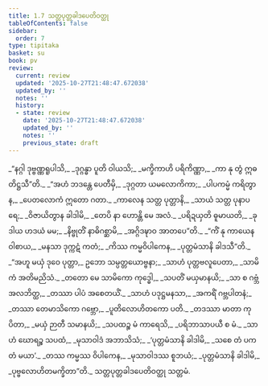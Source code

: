 ```yaml
---
title: 1.7 သတ္တပုတ္တခါဒပေတိဝတ္ထု
tableOfContents: false
sidebar:
  order: 7
type: tipitaka
basket: su
book: pv
review:
  current: review
  updated: '2025-10-27T21:48:47.672038'
  updated_by: ''
  notes: ''
  history:
  - state: review
    date: '2025-10-27T21:48:47.672038'
    updated_by: ''
    notes: ''
    previous_state: draft
---
```



<ReviewStatus review={frontmatter.review} showDetails={true} />

<HypothesisAnnotation frontmatter={frontmatter} />

<DynamicBreadcrumb />

<Division number="35" book="pv" e="ch" v="19" p="131">

<Paragraph number="42" type="verses" book="pv">
_“နဂ္ဂါ ဒုဗ္ဗဏ္ဏရူပါသိ,_  
_ဒုဂ္ဂန္ဓာ ပူတိ ဝါယသိ;_  
_မက္ခိကာဟိ ပရိကိဏ္ဏာ,_  
_ကာ နု တွံ ဣဓ တိဋ္ဌသီ”တိ._  

</Paragraph>

</Division>
<Division number="36" book="pv" e="ch" v="19" p="131">

<Paragraph number="43" type="verses" book="pv">
_“အဟံ ဘဒန္တေ ပေတီမှိ,_  
_ဒုဂ္ဂတာ ယမလောကိကာ;_  
_ပါပကမ္မံ ကရိတွာန,_  
_ပေတလောကံ ဣတော ဂတာ._  

</Paragraph>

</Division>
<Division number="37" book="pv" e="ch" v="19" p="131">

<Paragraph number="44" type="verses" book="pv">
_ကာလေန သတ္တ ပုတ္တာနိ,_  
_သာယံ သတ္တ ပုနာပရေ;_  
_ဝိဇာယိတွာန ခါဒါမိ,_  
_တေပိ နာ ဟောန္တိ မေ အလံ._  

</Paragraph>

</Division>
<Division number="38" book="pv" e="ch" v="19" p="131">

<Paragraph number="45" type="verses" book="pv">
_ပရိဍယှတိ ဓူမာယတိ,_  
_ခုဒါယ ဟဒယံ မမ;_  
_နိဗ္ဗုတိံ နာဓိဂစ္ဆာမိ,_  
_အဂ္ဂိဒဍ္ဎာဝ အာတပေ”တိ._  

</Paragraph>

</Division>
<Division number="39" book="pv" e="ch" v="19" p="131">

<Paragraph number="46" type="verses" book="pv">
_“ကိံ နု ကာယေန ဝါစာယ,_  
_မနသာ ဒုက္ကဋံ ကတံ;_  
_ကိဿ ကမ္မဝိပါကေန,_  
_ပုတ္တမံသာနိ ခါဒသီ”တိ._  

</Paragraph>

</Division>
<Division number="40" book="pv" e="ch" v="19" p="131">

<Paragraph number="47" type="verses" book="pv">
_“အဟူ မယှံ ဒုဝေ ပုတ္တာ,_  
ဥဘော သမ္ပတ္တယောဗ္ဗနာ;_  
_သာဟံ ပုတ္တဗလူပေတာ,_  
_သာမိကံ အတိမညိသံ._  

</Paragraph>

</Division>
<Division number="41" book="pv" e="ch" v="19" p="131">

<Paragraph number="48" type="verses" book="pv">
_တတော မေ သာမိကော ကုဒ္ဓေါ,_  
_သပတိံ မယှမာနယိ;_  
_သာ စ ဂဗ္ဘံ အလဘိတ္ထ,_  
_တဿာ ပါပံ အစေတယိံ._  

</Paragraph>

</Division>
<Division number="42" book="pv" e="ch" v="19" p="132">

<Paragraph number="49" type="verses" book="pv">
_သာဟံ ပဒုဋ္ဌမနသာ,_  
_အကရိံ ဂဗ္ဘပါတနံ;_  
_တဿာ တေမာသိကော ဂဗ္ဘော,_  
_ပူတိလောဟိတကော ပတိ._  

</Paragraph>

</Division>
<Division number="43" book="pv" e="ch" v="19" p="132">

<Paragraph number="50" type="verses" book="pv">
_တဒဿာ မာတာ ကုပိတာ,_  
_မယှံ ဉာတီ သမာနယိ;_  
_သပထဉ္စ မံ ကာရေသိ,_  
_ပရိဘာသာပယီ စ မံ._  

</Paragraph>

</Division>
<Division number="44" book="pv" e="ch" v="19" p="132">

<Paragraph number="51" type="verses" book="pv">
_သာဟံ ဃောရဉ္စ သပထံ,_  
_မုသာဝါဒံ အဘာသိသံ;_  
_‘ပုတ္တမံသာနိ ခါဒါမိ,_  
_သစေ တံ ပကတံ မယာ’._  

</Paragraph>

</Division>
<Division number="45" book="pv" e="ch" v="19" p="132">

<Paragraph number="52" type="verses" book="pv">
_တဿ ကမ္မဿ ဝိပါကေန,_  
_မုသာဝါဒဿ စူဘယံ;_  
_ပုတ္တမံသာနိ ခါဒါမိ,_  
_ပုဗ္ဗလောဟိတမက္ခိတာ”တိ._  


</Paragraph>
</Division>

<Paragraph number="53" type="center" book="pv">
သတ္တပုတ္တခါဒပေတိဝတ္ထု သတ္တမံ.
</Paragraph>
